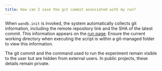 ```yaml
---
title: How can I save the git commit associated with my run?
---
```


When `wandb.init` is invoked, the system automatically collects git information, including the remote repository link and the SHA of the latest commit. This information appears on the [run page](/models/runs/#view-logged-runs). Ensure the current working directory when executing the script is within a git-managed folder to view this information.

The git commit and the command used to run the experiment remain visible to the user but are hidden from external users. In public projects, these details remain private.

